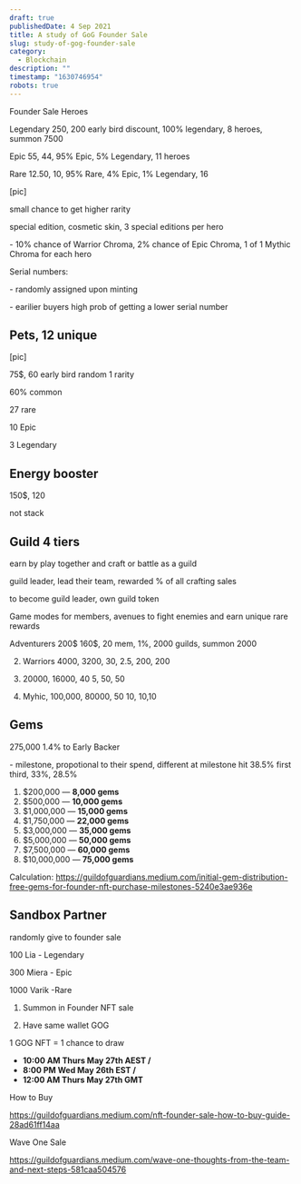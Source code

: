 ```yaml
---
draft: true
publishedDate: 4 Sep 2021
title: A study of GoG Founder Sale
slug: study-of-gog-founder-sale
category:
  - Blockchain
description: ""
timestamp: "1630746954"
robots: true
---
```

Founder Sale Heroes

Legendary 250, 200 early bird discount, 100% legendary, 8 heroes, summon 7500

Epic 55, 44, 95% Epic, 5% Legendary, 11 heroes

Rare 12.50, 10, 95% Rare, 4% Epic, 1% Legendary, 16



\[pic]

small chance to get higher rarity

special edition, cosmetic skin, 3 special editions per hero

\- 10% chance of Warrior Chroma, 2% chance of Epic Chroma, 1 of 1 Mythic Chroma for each hero

Serial numbers:

\- randomly assigned upon minting

\- earilier buyers high prob of getting a lower serial number

## Pets, 12 unique

\[pic]

75$, 60 early bird random 1 rarity

60% common

27 rare

10 Epic

3 Legendary

## Energy booster

150$, 120

not stack

## Guild 4 tiers

earn by play together and craft or battle as a guild

guild leader, lead their team, rewarded % of all crafting sales 

to become guild leader, own guild token

Game modes for members, avenues to fight enemies and earn unique rare rewards

Adventurers 200$ 160$, 20 mem, 1%, 2000 guilds, summon 2000

2. Warriors 4000, 3200, 30, 2.5, 200, 200

3. 20000, 16000, 40 5, 50, 50

4. Myhic, 100,000, 80000, 50 10, 10,10

## Gems

275,000 1.4% to Early Backer

\- milestone, propotional to their spend, different at milestone hit 38.5% first third, 33%, 28.5%

1. $200,000 — **8,000 gems**
2. $500,000 — **10,000 gems**
3. $1,000,000 — **15,000 gems**
4. $1,750,000 — **22,000 gems**
5. $3,000,000 — **35,000 gems**
6. $5,000,000 — **50,000 gems**
7. $7,500,000 — **60,000 gems**
8. $10,000,000 — **75,000 gems**

Calculation: https://guildofguardians.medium.com/initial-gem-distribution-free-gems-for-founder-nft-purchase-milestones-5240e3ae936e

## Sandbox Partner

randomly give to founder sale

100 Lia - Legendary

300 Miera - Epic

1000 Varik -Rare

1. Summon in Founder NFT sale

2. Have same wallet GOG 

1 GOG NFT = 1 chance to draw





* **10:00 AM Thurs May 27th AEST /**
* **8:00 PM Wed May 26th EST /**
* **12:00 AM Thurs May 27th GMT**



How to Buy

https://guildofguardians.medium.com/nft-founder-sale-how-to-buy-guide-28ad61ff14aa

Wave One Sale

https://guildofguardians.medium.com/wave-one-thoughts-from-the-team-and-next-steps-581caa504576